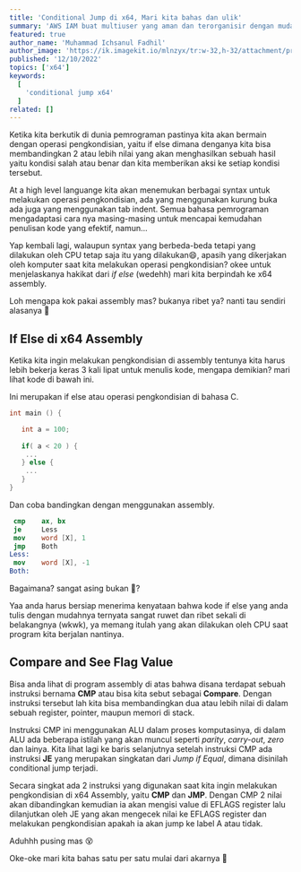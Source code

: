 ---
title: 'Conditional Jump di x64, Mari kita bahas dan ulik'
summary: 'AWS IAM buat multiuser yang aman dan terorganisir dengan mudah, mari kita pelajari.'
featured: true
author_name: 'Muhammad Ichsanul Fadhil'
author_image: 'https://ik.imagekit.io/mlnzyx/tr:w-32,h-32/attachment/profile.webp'
published: '12/10/2022'
topics: ['x64']
keywords:
  [
    'conditional jump x64'
  ]
related: []
---

Ketika kita berkutik di dunia pemrograman pastinya kita akan bermain dengan operasi pengkondisian, yaitu if else dimana denganya kita bisa membandingkan 2 atau lebih nilai yang akan menghasilkan sebuah hasil yaitu kondisi salah atau benar dan kita memberikan aksi ke setiap kondisi tersebut.

At a high level languange kita akan menemukan berbagai syntax untuk melakukan operasi pengkondisian, ada yang menggunakan kurung buka ada juga yang menggunakan tab indent. Semua bahasa pemrograman mengadaptasi cara nya masing-masing untuk mencapai kemudahan penulisan kode yang efektif, namun...

Yap kembali lagi, walaupun syntax yang berbeda-beda tetapi yang dilakukan oleh CPU tetap saja itu yang dilakukan😄, apasih yang dikerjakan oleh komputer saat kita melakukan operasi pengkondisian? okee untuk menjelaskanya hakikat dari *if else* (wedehh) mari kita berpindah ke x64 assembly.

Loh mengapa kok pakai assembly mas? bukanya ribet ya? nanti tau sendiri alasanya 🤣

## If Else di x64 Assembly

Ketika kita ingin melakukan pengkondisian di assembly tentunya kita harus lebih bekerja keras 3 kali lipat untuk menulis kode, mengapa demikian? mari lihat kode di bawah ini.

Ini merupakan if else atau operasi pengkondisian di bahasa C.

```c 
int main () {

   int a = 100;
 
   if( a < 20 ) {
    ...
   } else {
    ...
   }
}
```

Dan coba bandingkan dengan menggunakan assembly.

```nasm
 cmp    ax, bx      
 je     Less  
 mov    word [X], 1    
 jmp    Both            
Less: 
 mov    word [X], -1  
Both:
```

Bagaimana? sangat asing bukan 🤣?

Yaa anda harus bersiap menerima kenyataan bahwa kode if else yang anda tulis dengan mudahnya ternyata sangat ruwet dan ribet sekali di belakangnya (wkwk), ya memang itulah yang akan dilakukan oleh CPU saat program kita berjalan nantinya.

## Compare and See Flag Value

Bisa anda lihat di program assembly di atas bahwa disana terdapat sebuah instruksi bernama **CMP** atau bisa kita sebut sebagai **Compare**. Dengan instruksi tersebut lah kita bisa membandingkan dua atau lebih nilai di dalam sebuah register, pointer, maupun memori di stack.

Instruksi CMP ini menggunakan ALU dalam proses komputasinya, di dalam ALU ada beberapa istilah yang akan muncul seperti *parity*, *carry-out*, *zero* dan lainya. Kita lihat lagi ke baris selanjutnya setelah instruksi CMP ada instruksi **JE** yang merupakan singkatan dari *Jump if Equal*, dimana disinilah conditional jump terjadi.

Secara singkat ada 2 instruksi yang digunakan saat kita ingin melakukan pengkondisian di x64 Assembly, yaitu **CMP** dan **JMP**. Dengan CMP 2 nilai akan dibandingkan kemudian ia akan mengisi value di EFLAGS register lalu dilanjutkan oleh JE yang akan mengecek nilai ke EFLAGS register dan melakukan pengkondisian apakah ia akan jump ke label A atau tidak.

Aduhhh pusing mas 😵

Oke-oke mari kita bahas satu per satu mulai dari akarnya 👊
